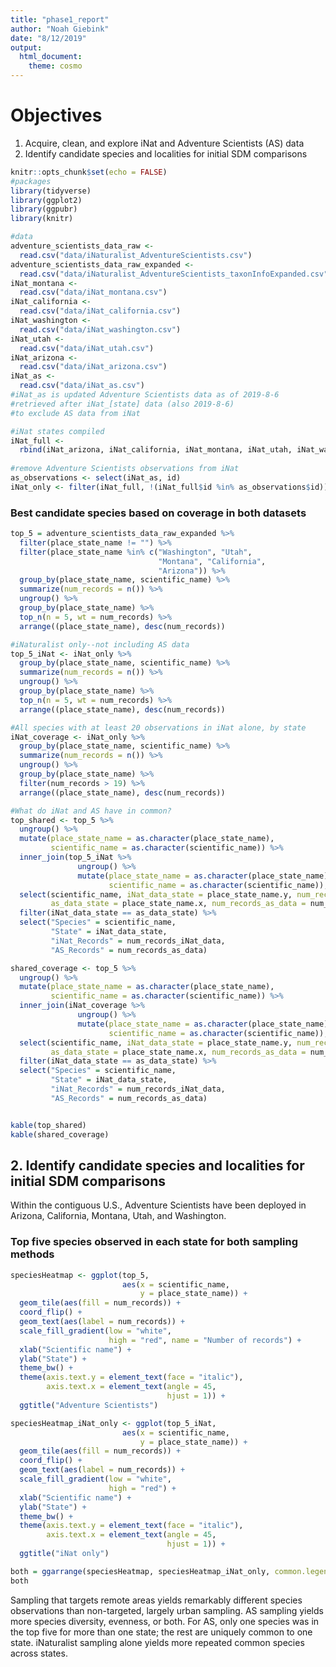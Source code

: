 ```yaml
---
title: "phase1_report"
author: "Noah Giebink"
date: "8/12/2019"
output:
  html_document:
    theme: cosmo
---
```

# Objectives
1. Acquire, clean, and explore iNat and Adventure Scientists (AS) data
2. Identify candidate species and localities for initial SDM comparisons


```r
knitr::opts_chunk$set(echo = FALSE)
#packages
library(tidyverse)
library(ggplot2)
library(ggpubr)
library(knitr)

#data
adventure_scientists_data_raw <-
  read.csv("data/iNaturalist_AdventureScientists.csv")
adventure_scientists_data_raw_expanded <-
  read.csv("data/iNaturalist_AdventureScientists_taxonInfoExpanded.csv")
iNat_montana <- 
  read.csv("data/iNat_montana.csv")
iNat_california <-
  read.csv("data/iNat_california.csv")
iNat_washington <-
  read.csv("data/iNat_washington.csv")
iNat_utah <-
  read.csv("data/iNat_utah.csv")
iNat_arizona <-
  read.csv("data/iNat_arizona.csv")
iNat_as <-
  read.csv("data/iNat_as.csv") 
#iNat_as is updated Adventure Scientists data as of 2019-8-6
#retrieved after iNat_[state] data (also 2019-8-6)
#to exclude AS data from iNat

#iNat states compiled
iNat_full <-
  rbind(iNat_arizona, iNat_california, iNat_montana, iNat_utah, iNat_washington) 
  
#remove Adventure Scientists observations from iNat
as_observations <- select(iNat_as, id)
iNat_only <- filter(iNat_full, !(iNat_full$id %in% as_observations$id))
```



### Best candidate species based on coverage in both datasets
```r
top_5 = adventure_scientists_data_raw_expanded %>%
  filter(place_state_name != "") %>%
  filter(place_state_name %in% c("Washington", "Utah", 
                                 "Montana", "California", 
                                 "Arizona")) %>%
  group_by(place_state_name, scientific_name) %>%
  summarize(num_records = n()) %>%
  ungroup() %>%
  group_by(place_state_name) %>%
  top_n(n = 5, wt = num_records) %>%
  arrange((place_state_name), desc(num_records))

#iNaturalist only--not including AS data
top_5_iNat <- iNat_only %>%
  group_by(place_state_name, scientific_name) %>%
  summarize(num_records = n()) %>%
  ungroup() %>%
  group_by(place_state_name) %>%
  top_n(n = 5, wt = num_records) %>%
  arrange((place_state_name), desc(num_records))

#All species with at least 20 observations in iNat alone, by state
iNat_coverage <- iNat_only %>%
  group_by(place_state_name, scientific_name) %>%
  summarize(num_records = n()) %>%
  ungroup() %>%
  group_by(place_state_name) %>%
  filter(num_records > 19) %>%
  arrange((place_state_name), desc(num_records))

#What do iNat and AS have in common?
top_shared <- top_5 %>%
  ungroup() %>%
  mutate(place_state_name = as.character(place_state_name), 
         scientific_name = as.character(scientific_name)) %>%
  inner_join(top_5_iNat %>%
               ungroup() %>%
               mutate(place_state_name = as.character(place_state_name),
                      scientific_name = as.character(scientific_name)), by = "scientific_name") %>%
  select(scientific_name, iNat_data_state = place_state_name.y, num_records_iNat_data = num_records.y, 
         as_data_state = place_state_name.x, num_records_as_data = num_records.x) %>%
  filter(iNat_data_state == as_data_state) %>%
  select("Species" = scientific_name, 
         "State" = iNat_data_state, 
         "iNat_Records" = num_records_iNat_data,
         "AS_Records" = num_records_as_data)

shared_coverage <- top_5 %>%
  ungroup() %>%
  mutate(place_state_name = as.character(place_state_name), 
         scientific_name = as.character(scientific_name)) %>%
  inner_join(iNat_coverage %>%
               ungroup() %>%
               mutate(place_state_name = as.character(place_state_name),
                      scientific_name = as.character(scientific_name)), by = "scientific_name") %>%
  select(scientific_name, iNat_data_state = place_state_name.y, num_records_iNat_data = num_records.y, 
         as_data_state = place_state_name.x, num_records_as_data = num_records.x) %>%
  filter(iNat_data_state == as_data_state) %>%
  select("Species" = scientific_name, 
         "State" = iNat_data_state, 
         "iNat_Records" = num_records_iNat_data,
         "AS_Records" = num_records_as_data)


kable(top_shared)
kable(shared_coverage)
```


## 2. Identify candidate species and localities for initial SDM comparisons
Within the contiguous U.S., Adventure Scientists have been deployed in Arizona, California, Montana, Utah, and Washington. 


### Top five species observed in each state for both sampling methods
```r
speciesHeatmap <- ggplot(top_5,
                         aes(x = scientific_name,
                             y = place_state_name)) +
  geom_tile(aes(fill = num_records)) +
  coord_flip() +
  geom_text(aes(label = num_records)) +
  scale_fill_gradient(low = "white",
                      high = "red", name = "Number of records") +
  xlab("Scientific name") +
  ylab("State") +
  theme_bw() +
  theme(axis.text.y = element_text(face = "italic"),
        axis.text.x = element_text(angle = 45, 
                                   hjust = 1)) +
  ggtitle("Adventure Scientists")

speciesHeatmap_iNat_only <- ggplot(top_5_iNat,
                         aes(x = scientific_name,
                             y = place_state_name)) +
  geom_tile(aes(fill = num_records)) +
  coord_flip() +
  geom_text(aes(label = num_records)) +
  scale_fill_gradient(low = "white",
                      high = "red") +
  xlab("Scientific name") +
  ylab("State") +
  theme_bw() +
  theme(axis.text.y = element_text(face = "italic"),
        axis.text.x = element_text(angle = 45, 
                                   hjust = 1)) +
  ggtitle("iNat only")

both = ggarrange(speciesHeatmap, speciesHeatmap_iNat_only, common.legend = TRUE)
both
```

Sampling that targets remote areas yields remarkably different species observations than non-targeted, largely urban sampling. AS sampling yields more species diversity, evenness, or both. For AS, only one species was in the top five for more than one state; the rest are uniquely common to one state. iNaturalist sampling alone yields more repeated common species across states.
